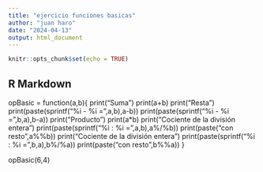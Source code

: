 ```yaml
---
title: "ejercicio funciones basicas"
author: "juan haro"
date: "2024-04-13"
output: html_document
---
```


```r
knitr::opts_chunk$set(echo = TRUE)
```

## R Markdown

opBasic = function(a,b){
print("Suma")
 print(a+b)
 print("Resta")
 print(paste(sprintf("%i - %i =",a,b),a-b))
 print(paste(sprintf("%i - %i =",b,a),b-a))
 print("Producto")
 print(a*b)
 print("Cociente de la división entera")
 print(paste(sprintf("%i : %i =",a,b),a%/%b))
 print(paste("con resto ",a%%b))
 print("Cociente de la división entera")
 print(paste(sprintf("%i : %i =",b,a),b%/%a))
 print(paste("con resto ",b%%a))
}

opBasic(6,4)

